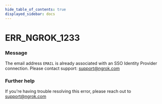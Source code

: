 ```yaml
---
hide_table_of_contents: true
displayed_sidebar: docs
---
```



# ERR_NGROK_1233

### Message

The email address `EMAIL` is already associated with an SSO Identity Provider connection. Please contact support: support@ngrok.com

<ErrorDetails error="err_ngrok_1233" />

### Further help

If you're having trouble resolving this error, please reach out to [support@ngrok.com](mailto:support@ngrok.com?subject=Help%20with%20ERR_NGROK_1233)

